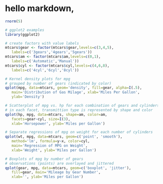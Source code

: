

# hello markdown,
```r
rnorm(5)
```

```r
# ggplot2 examples
library(ggplot2) 

# create factors with value labels 
mtcars$gear <- factor(mtcars$gear,levels=c(3,4,5),
   labels=c('3gears','4gears','5gears')) 
mtcars$am <- factor(mtcars$am,levels=c(0,1),
   labels=c('Automatic','Manual')) 
mtcars$cyl <- factor(mtcars$cyl,levels=c(4,6,8),
   labels=c('4cyl','6cyl','8cyl')) 

# Kernel density plots for mpg
# grouped by number of gears (indicated by color)
qplot(mpg, data=mtcars, geom='density', fill=gear, alpha=I(.5), 
   main='Distribution of Gas Milage', xlab='Miles Per Gallon', 
   ylab='Density')

# Scatterplot of mpg vs. hp for each combination of gears and cylinders
# in each facet, transmittion type is represented by shape and color
qplot(hp, mpg, data=mtcars, shape=am, color=am, 
   facets=gear~cyl, size=I(3),
   xlab='Horsepower', ylab='Miles per Gallon') 

# Separate regressions of mpg on weight for each number of cylinders
qplot(wt, mpg, data=mtcars, geom=c('point', 'smooth'), 
   method='lm', formula=y~x, color=cyl, 
   main='Regression of MPG on Weight', 
   xlab='Weight', ylab='Miles per Gallon')

# Boxplots of mpg by number of gears 
# observations (points) are overlayed and jittered
qplot(gear, mpg, data=mtcars, geom=c('boxplot', 'jitter'), 
   fill=gear, main='Mileage by Gear Number',
   xlab='', ylab='Miles per Gallon')
```


